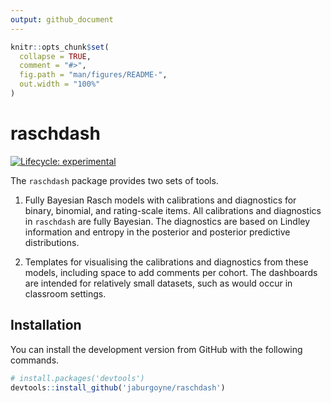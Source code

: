 ```yaml
---
output: github_document
---
```


<!-- README.md is generated from README.Rmd. Please edit that file -->

```r
knitr::opts_chunk$set(
  collapse = TRUE,
  comment = "#>",
  fig.path = "man/figures/README-",
  out.width = "100%"
)
```

# raschdash

<!-- badges: start -->
[![Lifecycle: experimental](https://img.shields.io/badge/lifecycle-experimental-orange.svg)](https://www.tidyverse.org/lifecycle/#experimental)
<!-- badges: end -->

The `raschdash` package provides two sets of tools.

   1. Fully Bayesian Rasch models with calibrations and diagnostics for
      binary, binomial, and rating-scale items. All calibrations and diagnostics 
      in `raschdash` are fully Bayesian. The diagnostics are based on Lindley 
      information and entropy in the posterior and posterior predictive 
      distributions.

   2. Templates for visualising the calibrations and diagnostics from these
      models, including space to add comments per cohort. The dashboards are 
      intended for relatively small datasets, such as would occur in classroom 
      settings.
      
## Installation

You can install the development version from GitHub with the following commands.

``` r
# install.packages('devtools')
devtools::install_github('jaburgoyne/raschdash')
```

<!-- Add a worked usage example with an ## Example heading -->
